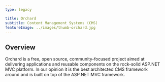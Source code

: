 ---
type: legacy

title: Orchard
subtitle: Content Management Systems (CMS)
featureImage: ../images/thumb-orchard.jpg
---

## Overview

Orchard is a free, open source, community-focused project aimed at delivering applications and reusable components on the rock-solid ASP.NET MVC platform. In our opinion it is the best architected CMS framework around and is built on top of the ASP.NET MVC framework.